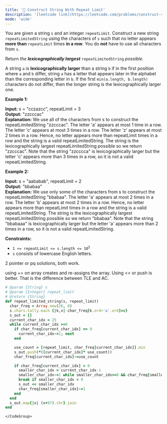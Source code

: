 ```yaml
---
title: '🧀 Construct String With Repeat Limit'
description: '[leetcode link](https://leetcode.com/problems/construct-string-with-repeat-limit/description/)'
mode: 'wide'
---
```

<Tabs>
  <Tab title="Question" icon="circle-question" iconType="regular">
    <Card>
      <p>You are given a string <code>s</code> and an integer <code>repeatLimit</code>. Construct a new string <code>repeatLimitedString</code> using the characters of <code>s</code> such that no letter appears <strong>more than</strong> <code>repeatLimit</code> times <strong>in a row</strong>. You do <strong>not</strong> have to use all characters from <code>s</code>.</p>  <p>Return <em>the <strong>lexicographically largest</strong> </em><code>repeatLimitedString</code> <em>possible</em>.</p>  <p>A string <code>a</code> is <strong>lexicographically larger</strong> than a string <code>b</code> if in the first position where <code>a</code> and <code>b</code> differ, string <code>a</code> has a letter that appears later in the alphabet than the corresponding letter in <code>b</code>. If the first <code>min(a.length, b.length)</code> characters do not differ, then the longer string is the lexicographically larger one.</p>   <p><strong class="example">Example 1:</strong></p>   <strong>Input:</strong> s = &quot;cczazcc&quot;, repeatLimit = 3 <br/> <strong>Output:</strong> &quot;zzcccac&quot; <br/> <strong>Explanation:</strong> We use all of the characters from s to construct the repeatLimitedString &quot;zzcccac&quot;. The letter &#39;a&#39; appears at most 1 time in a row. The letter &#39;c&#39; appears at most 3 times in a row. The letter &#39;z&#39; appears at most 2 times in a row. Hence, no letter appears more than repeatLimit times in a row and the string is a valid repeatLimitedString. The string is the lexicographically largest repeatLimitedString possible so we return &quot;zzcccac&quot;. Note that the string &quot;zzcccca&quot; is lexicographically larger but the letter &#39;c&#39; appears more than 3 times in a row, so it is not a valid repeatLimitedString.   <p><strong class="example">Example 2:</strong></p>   <strong>Input:</strong> s = &quot;aababab&quot;, repeatLimit = 2 <br/> <strong>Output:</strong> &quot;bbabaa&quot; <br/> <strong>Explanation:</strong> We use only some of the characters from s to construct the repeatLimitedString &quot;bbabaa&quot;.  The letter &#39;a&#39; appears at most 2 times in a row. The letter &#39;b&#39; appears at most 2 times in a row. Hence, no letter appears more than repeatLimit times in a row and the string is a valid repeatLimitedString. The string is the lexicographically largest repeatLimitedString possible so we return &quot;bbabaa&quot;. Note that the string &quot;bbabaaa&quot; is lexicographically larger but the letter &#39;a&#39; appears more than 2 times in a row, so it is not a valid repeatLimitedString.    <p><strong>Constraints:</strong></p>  <ul>  <li><code>1 &lt;= repeatLimit &lt;= s.length &lt;= 10<sup>5</sup></code></li>  <li><code>s</code> consists of lowercase English letters.</li> </ul> 
    </Card>
  </Tab>
  <Tab title="Solution" icon="lightbulb" iconType="regular" >
    <Card>
      2 pointer or pq solutions, both work. 

using += on array creates and re-assigns the array. Using &lt;&lt; or push is better. That is the difference between TLE and AC.
    </Card>
  <Expandable title="code">
    <CodeGroup dropdown>
```ruby title="Construct String With Repeat Limit" lines
# @param {String} s
# @param {Integer} repeat_limit
# @return {String}
def repeat_limited_string(s, repeat_limit)
  char_freq = Array.new(26, 0)
  s.chars.tally.each {|k,v| char_freq[k.ord-'a'.ord]=v}
  s_out = []
  current_char_idx = 25
  while current_char_idx >=0
    if char_freq[current_char_idx] == 0
      current_char_idx-=1; next
    end

    use_count = [repeat_limit, char_freq[current_char_idx]].min
    s_out.push(*([current_char_idx]* use_count))
    char_freq[current_char_idx]-=use_count

    if char_freq[current_char_idx] > 0
      smaller_char_idx = current_char_idx-1
      smaller_char_idx-=1 while smaller_char_idx>=0 && char_freq[smaller_char_idx]==0
      break if smaller_char_idx < 0
      s_out << smaller_char_idx
      char_freq[smaller_char_idx]-=1
    end
  end
  s_out.map{|x| (x+97).chr}.join
end
```
    </CodeGroup>
  </Expandable>
  </Tab>
</Tabs>